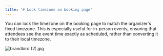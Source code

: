 ```yaml
---
title: '# Lock timezone on booking page'
---
```


You can lock the timezone on the booking page to match the organizer's fixed timezone. This is especially useful for in-person events, ensuring that attendees see the event time exactly as scheduled, rather than converting it to their local timezone.

![brandbird (2).jpg](Lock%20timezone%20on%20booking%20page%201a06cc12750e80698fa8ec61ea08e4dd/brandbird_(2).jpg)